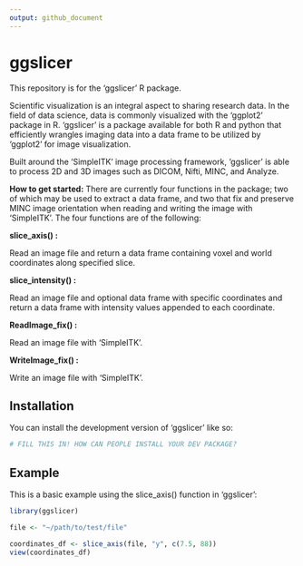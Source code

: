 ```yaml
---
output: github_document
---
```


# ggslicer

<!-- badges: start -->
<!-- badges: end -->

This repository is for the 'ggslicer' R package.

Scientific visualization is an integral aspect to sharing research data. In the field of data science, data is commonly visualized with the ‘ggplot2’ package in R. ‘ggslicer’ is a package available for both R and python that efficiently wrangles imaging data into a data frame to be utilized by ‘ggplot2’ for image visualization.

Built around the ‘SimpleITK’ image processing framework, ‘ggslicer’ is able to process 2D and 3D images such as DICOM, Nifti, MINC, and Analyze.


**How to get started:**
  There are currently four functions in the package; two of which may be used to extract a data frame, and two that fix and preserve MINC image orientation when reading and writing the image with ‘SimpleITK’. The four functions are of the following:

**slice_axis() :**

  Read an image file and return a data frame containing voxel and world coordinates along specified slice.

**slice_intensity() :**

  Read an image file and optional data frame with specific coordinates and return a data frame with intensity values appended to each coordinate.

**ReadImage_fix() :**

  Read an image file with ‘SimpleITK’.

**WriteImage_fix() :**

  Write an image file with ‘SimpleITK’.

## Installation

You can install the development version of 'ggslicer' like so:

``` r
# FILL THIS IN! HOW CAN PEOPLE INSTALL YOUR DEV PACKAGE?
```

## Example

This is a basic example using the slice_axis() function in 'ggslicer':

```r
library(ggslicer)

file <- "~/path/to/test/file"

coordinates_df <- slice_axis(file, "y", c(7.5, 88))
view(coordinates_df)
```

